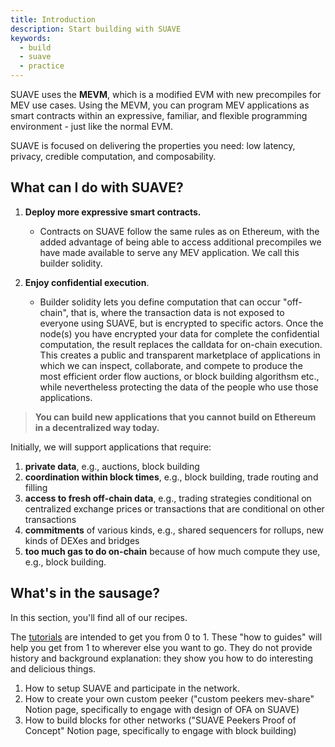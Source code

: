 ```yaml
---
title: Introduction
description: Start building with SUAVE
keywords:
  - build
  - suave
  - practice
---
```


SUAVE uses the **MEVM**, which is a modified EVM with new precompiles for MEV use cases. Using the MEVM, you can program MEV applications as smart contracts within an expressive, familiar, and flexible programming environment - just like the normal EVM. 

SUAVE is focused on delivering the properties you need: low latency, privacy, credible computation, and composability.

## What can I do with SUAVE?

1. **Deploy more expressive smart contracts.** 
    - Contracts on SUAVE follow the same rules as on Ethereum, with the added advantage of being able to access additional precompiles we have made available to serve any MEV application. We call this builder solidity.

2. **Enjoy confidential execution**. 
    - Builder solidity lets you define computation that can occur "off-chain", that is, where the transaction data is not exposed to everyone using SUAVE, but is encrypted to specific actors. Once the node(s) you have encrypted your data for complete the confidential computation, the result replaces the calldata for on-chain execution. This creates a public and transparent marketplace of applications in which we can inspect, collaborate, and compete to produce the most efficient order flow auctions, or block building algorithsm etc., while nevertheless protecting the data of the people who use those applications.

> **You can build new applications that you cannot build on Ethereum in a decentralized way today.**  

Initially, we will support applications that require:

1. **private data**, e.g., auctions, block building
2. **coordination within block times**, e.g., block building, trade routing and filling
3. **access to fresh off-chain data**, e.g., trading strategies conditional on centralized exchange prices or transactions that are conditional on other transactions
4. **commitments** of various kinds, e.g., shared sequencers for rollups, new kinds of DEXes and bridges
5. **too much gas to do on-chain** because of how much compute they use, e.g., block building.

## What's in the sausage?

In this section, you'll find all of our recipes. 

The [tutorials](/tutorials/index) are intended to get you from 0 to 1. These "how to guides" will help you get from 1 to wherever else you want to go. They do not provide history and background explanation: they show you how to do interesting and delicious things. 

1. How to setup SUAVE and participate in the network.
2. How to create your own custom peeker ("custom peekers mev-share" Notion page, specifically to engage with design of OFA on SUAVE)
3. How to build blocks for other networks ("SUAVE Peekers Proof of Concept" Notion page, specifically to engage with block building)